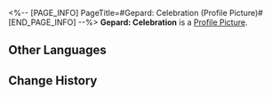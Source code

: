 <%-- [PAGE_INFO]
PageTitle=#Gepard: Celebration (Profile Picture)#
[END_PAGE_INFO] --%>
{{Item Infobox
|title       = Gepard: Celebration
|id          = 200112
|image       = Item Gepard- Celebration.png
|type        = Profile Picture
|invCategory = 
|rarity      = 5
|effect      = Avatar reward obtained from unlocking Nameless Honor.
|description = Gepard participating in holiday festivities.
}}
{{Description|''"I'll be in charge of everyone's safety during the celeb&mdash;uh, sorry. Force of habit. I hope everyone can enjoy themselves."''}}
'''Gepard: Celebration''' is a [[Profile Picture]].

==Other Languages==
{{Other Languages
|en   = Gepard: Celebration
|zhs  = 杰帕德•庆典
|zht  = 傑帕德•慶典
|ja   = ジェパード・祭典
|ko   = 게파드•축제
|es   = Gepard: Celebración
|fr   = Gepard : Célébrations
|ru   = Гепард: Фестиваль
|th   = Gepard - เฉลิมฉลอง
|vi   = Gepard - Lễ Hội
|de   = Gepard: Festival
|id   = Gepard - Perayaan
|pt   = Gepard: Celebração
}}

==Change History==
{{Change History|1.4}}